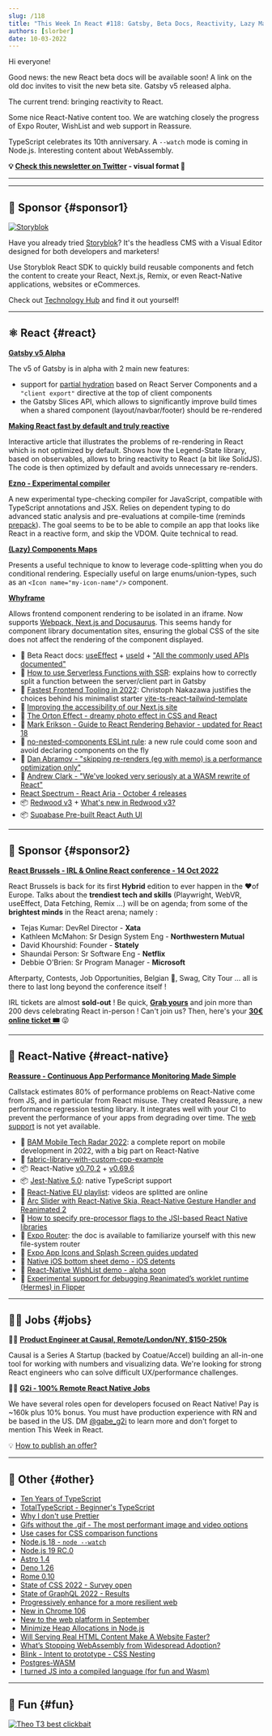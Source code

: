 ```yaml
---
slug: /118
title: "This Week In React #118: Gatsby, Beta Docs, Reactivity, Lazy Maps, Ezno, Whyframe, Reassure, Node.js, TypeScript, WASM..."
authors: [slorber]
date: 10-03-2022
---
```


Hi everyone!

Good news: the new React beta docs will be available soon! A link on the old doc invites to visit the new beta site. Gatsby v5 released alpha.

The current trend: bringing reactivity to React.

Some nice React-Native content too. We are watching closely the progress of Expo Router, WishList and web support in Reassure.

TypeScript celebrates its 10th anniversary. A `--watch` mode is coming in Node.js. Interesting content about WebAssembly.

<!-- truncate -->

**💡 [Check this newsletter on Twitter](https://slo.im/thread) - visual format 🎨**

---


<Support />

---

## 💸 Sponsor {#sponsor1}

[![Storyblok](/emails/issues/116/storyblok.png)](https://www.storyblok.com/?utm_source=thisweekinreact&utm_medium=display&utm_campaign=AWA_SPON_TWIREACT_TRA&utm_content=thisweekinreact_en)

Have you already tried [Storyblok](https://www.storyblok.com/?utm_source=thisweekinreact&utm_medium=display&utm_campaign=AWA_SPON_TWIREACT_TRA&utm_content=thisweekinreact_en)? It's the headless CMS with a Visual Editor designed for both developers and marketers!

Use Storyblok React SDK to quickly build reusable components and fetch the content to create your React, Next.js, Remix, or even React-Native applications, websites or eCommerces.

Check out [Technology Hub](https://www.storyblok.com/technologies?utm_source=thisweekinreact&utm_medium=display&utm_campaign=AWA_SPON_TWIREACT_TRA&utm_content=thisweekinreact_en) and find it out yourself!

---

## ⚛️ React {#react}

**[Gatsby v5 Alpha](https://www.gatsbyjs.com/blog/gatsby-v5-alpha-is-here-and-its-pretty-exciting/)**

The v5 of Gatsby is in alpha with 2 main new features:

- support for [partial hydration](https://www.gatsbyjs.com/blog/a-look-at-partial-hydration-in-gatsby-5/) based on React Server Components and a `"client export"` directive at the top of client components
- the Gatsby Slices API, which allows to significantly improve build times when a shared component (layout/navbar/footer) should be re-rendered

**[Making React fast by default and truly reactive](https://legendapp.com/open-source/legend-state/)**

Interactive article that illustrates the problems of re-rendering in React which is not optimized by default. Shows how the Legend-State library, based on observables, allows to bring reactivity to React (a bit like SolidJS). The code is then optimized by default and avoids unnecessary re-renders.

**[Ezno - Experimental compiler](https://kaleidawave.github.io/posts/introducing-ezno/)**

A new experimental type-checking compiler for JavaScript, compatible with TypeScript annotations and JSX. Relies on dependent typing to do advanced static analysis and pre-evaluations at compile-time (reminds [prepack](https://prepack.io/)). The goal seems to be to be able to compile an app that looks like React in a reactive form, and skip the VDOM. Quite technical to read.

**[(Lazy) Components Maps](https://julesblom.com/writing/lazy-component-maps)**

Presents a useful technique to know to leverage code-splitting when you do conditional rendering. Especially useful on large enums/union-types, such as an `<Icon name="my-icon-name"/>` component.

**[Whyframe](https://whyframe.dev/)**

Allows frontend component rendering to be isolated in an iframe. Now supports [Webpack, Next.js and Docusaurus](https://twitter.com/bluwyoo/status/1576947013450539008). This seems handy for component library documentation sites, ensuring the global CSS of the site does not affect the rendering of the component displayed.

- 📖 Beta React docs: [useEffect](https://twitter.com/dan_abramov/status/1575320847279071232) + [useId](https://twitter.com/dan_abramov/status/1577283961763467265) + ["All the commonly used APIs documented"](https://twitter.com/dan_abramov/status/1575367224541560833)
- 📜 [How to use Serverless Functions with SSR](https://paulie.dev/posts/2022/09/how-to-use-serverless-fucntions-with-ssr/): explains how to correctly split a function between the server/client part in Gatsby
- 📜 [Fastest Frontend Tooling in 2022](https://cpojer.net/posts/fastest-frontend-tooling-in-2022): Christoph Nakazawa justifies the choices behind his minimalist starter [vite-ts-react-tailwind-template](https://github.com/cpojer/vite-ts-react-tailwind-template)
- 📜 [Improving the accessibility of our Next.js site](https://vercel.com/blog/improving-the-accessibility-of-our-nextjs-site)
- 📜 [The Orton Effect - dreamy photo effect in CSS and React](https://mikebifulco.com/posts/orton-effect-css-react)
- 📜 [Mark Erikson - Guide to React Rendering Behavior - updated for React 18](https://twitter.com/acemarke/status/1577301648850014210)
- 🚧 [no-nested-components ESLint rule](https://github.com/facebook/react/pull/25360): a new rule could come soon and avoid declaring components on the fly
- 🧵 [Dan Abramov - "skipping re-renders (eg with memo) is a performance optimization only"](https://twitter.com/dan_abramov/status/1575553047408902147)
- 🧵 [Andrew Clark - "We've looked very seriously at a WASM rewrite of React"](https://twitter.com/acdlite/status/1576302675766804480)
- [React Spectrum - React Aria - October 4 releases](https://twitter.com/devongovett/status/1577370727849680896)
- 📦 [Redwood v3](https://community.redwoodjs.com/t/redwood-3-0-0-is-now-available/3989) + [What's new in Redwood v3?](https://www.youtube.com/watch?v=o9LFWOxMlTs)
- 📦 [Supabase Pre-built React Auth UI](https://twitter.com/supabase/status/1577215238792916992)

<SubscribeFormEmbed />

---

## 💸 Sponsor {#sponsor2}

[**React Brussels - IRL & Online React conference - 14 Oct 2022**](https://www.react.brussels/)

React Brussels is back for its first **Hybrid** edition to ever happen in the ❤️of Europe. Talks about the **trendiest tech and skills** (Playwright, WebVR, useEffect, Data Fetching, Remix …) will be on agenda; from some of the **brightest minds** in the React arena; namely :

- Tejas Kumar: DevRel Director - **Xata**
- Kathleen McMahon: Sr Design System Eng - **Northwestern Mutual**
- David Khourshid: Founder - **Stately**
- Shaundai Person: Sr Software Eng - **Netflix**
- Debbie O'Brien: Sr Program Manager - **Microsoft**

Afterparty, Contests, Job Opportunities, Belgian 🍺, Swag, City Tour ... all is there to last long beyond the conference itself !

IRL tickets are almost **sold-out** ! Be quick, **[Grab yours](https://ti.to/bejs/react-brussels-2022/with/in-person-ticket-copy,group-3-tickets-20,group-4-tickets-25,group-5-tickets-30,student-junior-pass?source=undefined)** and join more than 200 devs celebrating React in-person ! Can't join us? Then, here's your [**30€ online ticket 🎟**](https://ti.to/bejs/react-brussels-2022/discount/online_lastweek) 😜

---

## 📱 React-Native {#react-native}

**[Reassure - Continuous App Performance Monitoring Made Simple](https://www.callstack.com/blog/app-performance-monitoring)**

Callstack estimates 80% of performance problems on React-Native come from JS, and in particular from React misuse. They created Reassure, a new performance regression testing library. It integrates well with your CI to prevent the performance of your apps from degrading over time. The [web support](https://github.com/callstack/reassure/issues/39) is not yet available.

- 📒 [BAM Mobile Tech Radar 2022](https://www.bam.tech/en-tech-radar): a complete report on mobile development in 2022, with a big part on React-Native
- 🔗 [fabric-library-with-custom-cpp-example](https://github.com/callstack/fabric-library-with-custom-cpp-example/)
- 📦 React-Native [v0.70.2](https://twitter.com/Kelset/status/1577262972396744704) + [v0.69.6](https://twitter.com/titozzz/status/1574744371865346049)
- 📦 [Jest-Native 5.0](https://github.com/testing-library/jest-native/releases): native TypeScript support
- 🎥 [React-Native EU playlist](https://www.youtube.com/watch?v=7QeINTWLUkc&list=PLZ3MwD-soTTE-qcA0MrcvZBdmkHJSIjJX): videos are splitted are online
- 🎥 [Arc Slider with React-Native Skia, React-Native Gesture Handler and Reanimated 2](https://www.youtube.com/watch?v=fWLyKzEXaJI)
- 📜 [How to specify pre-processor flags to the JSI-based React Native libraries](https://dev.to/craftzdog/how-to-specify-pre-processor-flags-to-the-jsi-based-react-native-libraries-51m5)
- 📖 [Expo Router](https://expo.github.io/router/): the doc is available to familiarize yourself with this new file-system router
- 📖 [Expo App Icons and Splash Screen guides updated](https://twitter.com/amanhimself/status/1575589181237043200)
- 🎨 [Native iOS bottom sheet demo - iOS detents](https://twitter.com/FernandoTheRojo/status/1575247583634935808)
- 🎨 [React-Native WishList demo - alpha soon](https://twitter.com/margelo_io/status/1576887456024043520)
- 🎨 [Experimental support for debugging Reanimated’s worklet runtime (Hermes) in Flipper](https://twitter.com/swmansion/status/1577308811890610176)

---

## 🧑‍💻 Jobs {#jobs}

🧑‍💼 [**Product Engineer at Causal, Remote/London/NY, $150-250k**](https://jobs.lever.co/causal-app/4acaafbe-ef3d-45a6-bbe6-687c022d727c?lever-origin=applied&lever-source%5B%5D=thisweekinreact.com)

Causal is a Series A Startup (backed by Coatue/Accel) building an all-in-one tool for working with numbers and visualizing data. We're looking for strong React engineers who can solve difficult UX/performance challenges.

🧑‍💼 [**G2i - 100% Remote React Native Jobs**](https://twitter.com/gabe_g2i/status/1563204813881425926?s=20&t=ArRLC77BpRwXXCdx8fnUqw)

We have several roles open for developers focused on React Native! Pay is ~160k plus 10% bonus. You must have production experience with RN and be based in the US. DM [@gabe_g2i](https://twitter.com/gabe_g2i) to learn more and don't forget to mention This Week in React.

💡 [How to publish an offer?](https://thisweekinreact.com/sponsor)

---

## 🔀 Other {#other}

- [Ten Years of TypeScript](https://devblogs.microsoft.com/typescript/ten-years-of-typescript)
- [TotalTypeScript - Beginner's TypeScript](https://www.totaltypescript.com/tutorials/beginners-typescript)
- [Why I don't use Prettier](https://antfu.me/posts/why-not-prettier)
- [Gifs without the .gif - The most performant image and video options](https://css-tricks.com/gifs-without-the-gif-the-most-performant-image-and-video-options-right-now/)
- [Use cases for CSS comparison functions](https://ishadeed.com/article/use-cases-css-comparison-functions/)
- [Node.js 18 - `node --watch`](https://github.com/nodejs/node/pull/44366)
- [Node.js 19 RC.0](https://twitter.com/ruyadorno/status/1575628377372823552)
- [Astro 1.4](https://astro.build/blog/astro-140/)
- [Deno 1.26](https://deno.com/blog/v1.26)
- [Rome 0.10](https://twitter.com/rometools/status/1577296196502278150)
- [State of CSS 2022 - Survey open](https://stateofcss.com/en-us/)
- [State of GraphQL 2022 - Results](https://2022.stateofgraphql.com/en-US/)
- [Progressively enhance for a more resilient web](https://jjenzz.com/progressively-enhance-for-a-more-resilient-web)
- [New in Chrome 106](https://developer.chrome.com/blog/new-in-chrome-106/)
- [New to the web platform in September](https://web.dev/web-platform-09-2022/)
- [Minimize Heap Allocations in Node.js](https://blog.appsignal.com/2022/09/28/minimize-heap-allocations-in-nodejs.html)
- [Will Serving Real HTML Content Make A Website Faster?](https://blog.webpagetest.org/posts/will-html-content-make-site-faster/)
- [What’s Stopping WebAssembly from Widespread Adoption?](https://thenewstack.io/whats-stopping-webassembly-from-widespread-adoption/)
- [Blink - Intent to prototype - CSS Nesting](https://twitter.com/intenttoship/status/1576951638325186565)
- [Postgres-WASM](https://supabase.com/blog/postgres-wasm)
- [I turned JS into a compiled language (for fun and Wasm)](https://surma.dev/things/compile-js/)

---

## 🤭 Fun {#fun}

[![Theo T3 best clickbait](/emails/issues/118/meme.png)](https://twitter.com/t3dotgg/status/1576467328606253057)
